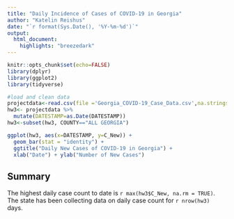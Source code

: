 ```yaml
---
title: "Daily Incidence of Cases of COVID-19 in Georgia"
author: "Katelin Reishus"
date: "`r format(Sys.Date(), '%Y-%m-%d')`"
output: 
  html_document:
    highlights: "breezedark"
---
```

<!-- Supress code chunks
-->
```r
knitr::opts_chunk$set(echo=FALSE)
library(dplyr)
library(ggplot2)
library(tidyverse)
```
```r
#load and clean data
projectdata<-read.csv(file ='Georgia_COVID-19_Case_Data.csv',na.strings=c("", "NA"))
hw3<- projectdata %>%
  mutate(DATESTAMP=as.Date(DATESTAMP))
hw3<-subset(hw3, COUNTY=="ALL GEORGIA")
```
```r
ggplot(hw3, aes(x=DATESTAMP, y=C_New)) + 
  geom_bar(stat = "identity") +
  ggtitle("Daily New Cases of COVID-19 in Georgia") +
  xlab("Date") + ylab("Number of New Cases")
```

## Summary

The highest daily case count to date is `r max(hw3$C_New, na.rm = TRUE)`. The state has been collecting data on daily case count for `r nrow(hw3)` days. 

<!--
Render html file Rscript -e "rmarkdown::render('HW3.Rmd')"

Participation grades:
Andrea Cool: 1
Anqi Dai: 1
-->